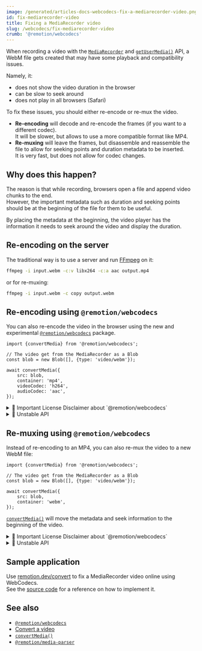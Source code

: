 ```yaml
---
image: /generated/articles-docs-webcodecs-fix-a-mediarecorder-video.png
id: fix-mediarecorder-video
title: Fixing a MediaRecorder video
slug: /webcodecs/fix-mediarecorder-video
crumb: '@remotion/webcodecs'
---
```


When recording a video with the [`MediaRecorder`](https://developer.mozilla.org/en-US/docs/Web/API/MediaRecorder) and [`getUserMedia()`](https://developer.mozilla.org/en-US/docs/Web/API/MediaDevices/getUserMedia) API, a WebM file gets created that may have some playback and compatibility issues.

Namely, it:

- does not show the video duration in the browser
- can be slow to seek around
- does not play in all browsers (Safari)

To fix these issues, you should either re-encode or re-mux the video.

- **Re-encoding** will decode and re-encode the frames (if you want to a different codec).  
  It will be slower, but allows to use a more compatible format like MP4.
- **Re-muxing** will leave the frames, but disassemble and reassemble the file to allow for seeking points and duration metadata to be inserted.  
  It is very fast, but does not allow for codec changes.

## Why does this happen?

The reason is that while recording, browsers open a file and append video chunks to the end.  
However, the important metadata such as duration and seeking points should be at the beginning of the file for them to be useful.

By placing the metadata at the beginning, the video player has the information it needs to seek around the video and display the duration.

## Re-encoding on the server

The traditional way is to use a server and run [FFmpeg](https://ffmpeg.org) on it:

```sh
ffmpeg -i input.webm -c:v libx264 -c:a aac output.mp4
```

or for re-muxing:

```sh
ffmpeg -i input.webm -c copy output.webm
```

## Re-encoding using `@remotion/webcodecs`

You can also re-encode the video in the browser using the new and experimental [`@remotion/webcodecs`](/docs/webcodecs) package.

```tsx twoslash title="Re-encoding a video"
import {convertMedia} from '@remotion/webcodecs';

// The video get from the MediaRecorder as a Blob
const blob = new Blob([], {type: 'video/webm'});

await convertMedia({
	src: blob,
	container: 'mp4',
	videoCodec: 'h264',
	audioCodec: 'aac',
});
```


<details>
	<summary>💼 Important License Disclaimer about `@remotion/webcodecs`</summary>
	<LicenseDisclaimer />
</details>
<details>
	<summary>🚧 Unstable API</summary>
	<UnstableDisclaimer />
</details>

## Re-muxing using `@remotion/webcodecs`

Instead of re-encoding to an MP4, you can also re-mux the video to a new WebM file:

```tsx twoslash title="Re-muxing a video"
import {convertMedia} from '@remotion/webcodecs';

// The video get from the MediaRecorder as a Blob
const blob = new Blob([], {type: 'video/webm'});

await convertMedia({
	src: blob,
	container: 'webm',
});
```

[`convertMedia()`](/docs/webcodecs/convert-media) will move the metadata and seek information to the beginning of the video.

<details>
	<summary>💼 Important License Disclaimer about `@remotion/webcodecs`</summary>
	<LicenseDisclaimer />
</details>
<details>
	<summary>🚧 Unstable API</summary>
	<UnstableDisclaimer />
</details>

## Sample application

Use [remotion.dev/convert](https://remotion.dev/convert) to fix a MediaRecorder video online using WebCodecs.  
See the [source code](https://github.com/remotion-dev/remotion/tree/main/packages/convert) for a reference on how to implement it.

## See also

- [`@remotion/webcodecs`](/docs/webcodecs)
- [Convert a video](/docs/webcodecs/convert-a-video)
- [`convertMedia()`](/docs/webcodecs/convert-media)
- [`@remotion/media-parser`](/docs/media-parser)
